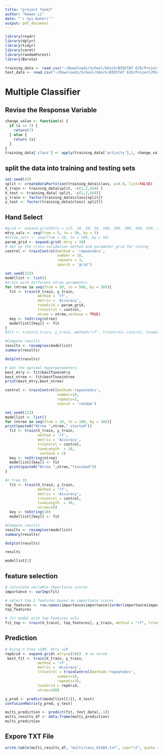 ```yaml
---
title: "project Task2"
author: "Kewen Li"
date: "`r Sys.Date()`"
output: pdf_document
---
```

```r
library(readr)
library(dplyr)
library(tidyr)
library(caret)
library(randomForest)
library(Boruta)
```

```r
training_data <- read.csv("~/Downloads/School/Umich/BIOSTAT 626/Project/Midterm/training_data.txt", sep="")
test_data <- read.csv("~/Downloads/School/Umich/BIOSTAT 626/Project/Midterm/test_data.txt", sep="")
```

# Multiple Classifier
## Revise the Response Variable
```r
change_value <- function(x) {
  if (x >= 7) {
    return(7)
  } else {
    return (x)
  }
}
training_data['class'] <- apply(training_data['activity'],1, change_value)
```


## split the data into training and testing sets
```r
set.seed(42)
split <- createDataPartition(training_data$class, p=0.8, list=FALSE)
X_train <- training_data[split, -c(1,2,564) ]
X_test <- training_data[-split, -c(1,2,564)]
y_train <- factor(training_data$class[split])
y_test <- factor(training_data$class[-split])
```

## Hand Select 
```r
#grid <- expand.grid(mtry = c(5, 10, 20, 50, 100, 200, 300, 400, 450, 475))
mtry_vals <- seq(from = 5, to = 50, by = 5)
#ntree_vals <- seq(from = 50, to = 500, by = 50)
param_grid <- expand.grid(.mtry = 10)
# Set up the cross-validation method and parameter grid for tuning
control <- trainControl(method = 'repeatedcv',
                        number = 10,
                        repeats = 3,
                        search = 'grid')
```


```r
set.seed(123)
modellist <- list()
#train with different ntree parameters
for (ntree in seq(from = 50, to = 500, by = 50)){
  fit <- train(X_train, y_train,
               method = 'rf',
               metric = 'Accuracy',
               tuneGrid = param_grid,
               trControl = control,
               ntree = ntree,verbose = TRUE)
  key <- toString(ntree)
  modellist[[key]] <- fit
}
#fit <- train(X_train, y_train, method="rf", trControl= control, tuneGrid = param_grid,verbose = TRUE)
```
```r
#Compare results
results <- resamples(modellist)
summary(results)
```
```r
dotplot(results)
```

```r
# Get the optimal hyperparameters
best_mtry <- fit$bestTune$mtry
best_ntree <- fit$bestTune$ntree
print(best_mtry,best_ntree)
```


```r
control <- trainControl(method='repeatedcv', 
                        number=10, 
                        repeats=3,
                        search = 'random')

set.seed(123)
modellist <- list()
for (ntree in seq(from = 10, to = 100, by = 10)){
print(paste0("Ntree ",ntree," started"))
  fit <- train(X_train, y_train,
               method = 'rf',
               metric = 'Accuracy',
               trControl = control,
               tuneLength  = 10,
                verbose = 1)
  key <- toString(ntree)
  modellist[[key]] <- fit
  print(paste0("Ntree ",ntree,"finished"))
}
```
```r
#n tree 10
  fit <- train(X_train, y_train,
               method = 'rf',
               metric = 'Accuracy',
               trControl = control,
               tuneLength  = 10,
               ntree=10)
  key <- toString(10)
  modellist[[key]] <- fit
```
```r
#Compare results
results <- resamples(modellist)
summary(results)
```
```r
dotplot(results)
```

```r
results
```
```r
modellist[2]
```
## feature selection
```r
# calculate variable importance scores
importance <- varImp(fit)

# select top 2 features based on importance scores
top_features <- row.names(importance$importance)[order(importance$importance$Overall, decreasing = TRUE)[1:500]]
top_features
```
```r
# fit model with top features only
fit_top <- train(X_train[, top_features], y_train, method = "rf", trControl = trainControl(method = "none"))
```



## Prediction
```r
# Using n tree =100, mtry =20
repGrid <- expand.grid(.mtry=c(20))  # no ntree
 best_fit <- train(X_train, y_train,
               method = 'rf',
               metric = 'Accuracy',
               trControl = trainControl(method='repeatedcv', 
                        number=10, 
                        repeats=3),
               tuneGrid = repGrid,
               ntree=100)
```

```r
y_pred <- predict(modellist[[2]], X_test)
confusionMatrix(y_pred, y_test)
```

```r
multi_prediction <- predict(fit, test_data[,-1])
multi_results_df <- data.frame(multi_prediction)
multi_prediction
```



## Expore TXT File
```r
write.table(multi_results_df, "multiclass_k5484.txt", sep="\t", quote = FALSE, row.names=FALSE,col.names=FALSE)
```
